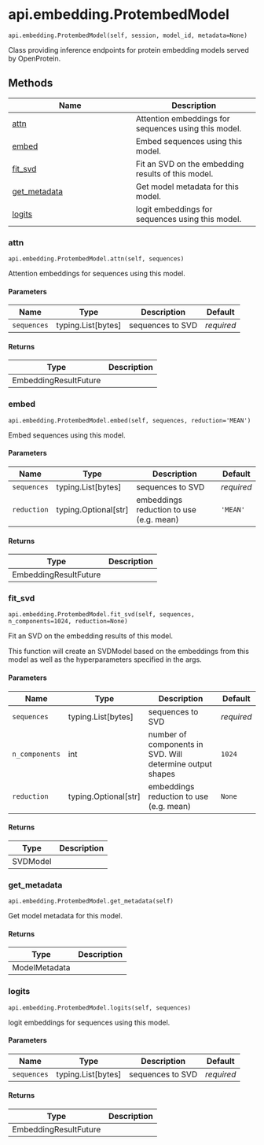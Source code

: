 # api.embedding.ProtembedModel { #openprotein.api.embedding.ProtembedModel }

`api.embedding.ProtembedModel(self, session, model_id, metadata=None)`

Class providing inference endpoints for protein embedding models served by OpenProtein.

## Methods

| Name | Description |
| --- | --- |
| [attn](#openprotein.api.embedding.ProtembedModel.attn) | Attention embeddings for sequences using this model. |
| [embed](#openprotein.api.embedding.ProtembedModel.embed) | Embed sequences using this model. |
| [fit_svd](#openprotein.api.embedding.ProtembedModel.fit_svd) | Fit an SVD on the embedding results of this model.  |
| [get_metadata](#openprotein.api.embedding.ProtembedModel.get_metadata) | Get model metadata for this model. |
| [logits](#openprotein.api.embedding.ProtembedModel.logits) | logit embeddings for sequences using this model. |

### attn { #openprotein.api.embedding.ProtembedModel.attn }

`api.embedding.ProtembedModel.attn(self, sequences)`

Attention embeddings for sequences using this model.

#### Parameters

| Name        | Type                 | Description      | Default    |
|-------------|----------------------|------------------|------------|
| `sequences` | typing.List\[bytes\] | sequences to SVD | _required_ |

#### Returns

| Type                  | Description   |
|-----------------------|---------------|
| EmbeddingResultFuture |               |

### embed { #openprotein.api.embedding.ProtembedModel.embed }

`api.embedding.ProtembedModel.embed(self, sequences, reduction='MEAN')`

Embed sequences using this model.

#### Parameters

| Name        | Type                   | Description                             | Default    |
|-------------|------------------------|-----------------------------------------|------------|
| `sequences` | typing.List\[bytes\]   | sequences to SVD                        | _required_ |
| `reduction` | typing.Optional\[str\] | embeddings reduction to use (e.g. mean) | `'MEAN'`   |

#### Returns

| Type                  | Description   |
|-----------------------|---------------|
| EmbeddingResultFuture |               |

### fit_svd { #openprotein.api.embedding.ProtembedModel.fit_svd }

`api.embedding.ProtembedModel.fit_svd(self, sequences, n_components=1024, reduction=None)`

Fit an SVD on the embedding results of this model. 

This function will create an SVDModel based on the embeddings from this model             as well as the hyperparameters specified in the args.  

#### Parameters

| Name           | Type                   | Description                                               | Default    |
|----------------|------------------------|-----------------------------------------------------------|------------|
| `sequences`    | typing.List\[bytes\]   | sequences to SVD                                          | _required_ |
| `n_components` | int                    | number of components in SVD. Will determine output shapes | `1024`     |
| `reduction`    | typing.Optional\[str\] | embeddings reduction to use (e.g. mean)                   | `None`     |

#### Returns

| Type     | Description   |
|----------|---------------|
| SVDModel |               |

### get_metadata { #openprotein.api.embedding.ProtembedModel.get_metadata }

`api.embedding.ProtembedModel.get_metadata(self)`

Get model metadata for this model.

#### Returns

| Type          | Description   |
|---------------|---------------|
| ModelMetadata |               |

### logits { #openprotein.api.embedding.ProtembedModel.logits }

`api.embedding.ProtembedModel.logits(self, sequences)`

logit embeddings for sequences using this model.

#### Parameters

| Name        | Type                 | Description      | Default    |
|-------------|----------------------|------------------|------------|
| `sequences` | typing.List\[bytes\] | sequences to SVD | _required_ |

#### Returns

| Type                  | Description   |
|-----------------------|---------------|
| EmbeddingResultFuture |               |